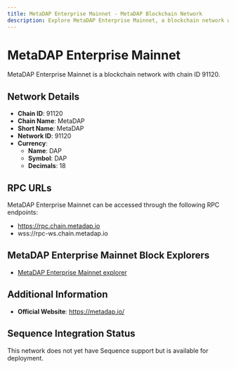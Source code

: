 ```yaml
--- 
title: MetaDAP Enterprise Mainnet - MetaDAP Blockchain Network
description: Explore MetaDAP Enterprise Mainnet, a blockchain network with chain ID 91120. Learn about its native currency, DAP, and how to interact with the network.
---
```


# MetaDAP Enterprise Mainnet

MetaDAP Enterprise Mainnet is a blockchain network with chain ID 91120.

## Network Details

- **Chain ID**: 91120
- **Chain Name**: MetaDAP
- **Short Name**: MetaDAP
- **Network ID**: 91120
- **Currency**: 
  - **Name**: DAP
  - **Symbol**: DAP
  - **Decimals**: 18

## RPC URLs

MetaDAP Enterprise Mainnet can be accessed through the following RPC endpoints:

- https://rpc.chain.metadap.io
- wss://rpc-ws.chain.metadap.io

## MetaDAP Enterprise Mainnet Block Explorers

- [MetaDAP Enterprise Mainnet explorer](https://explorer.chain.metadap.io)

## Additional Information

- **Official Website**: https://metadap.io/

## Sequence Integration Status

This network does not yet have Sequence support but is available for deployment.
